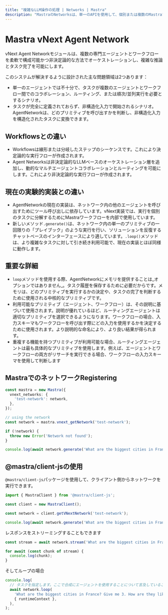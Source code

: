 ```yaml
---
title: "複雑なLLM操作の処理 | Networks | Mastra"
description: "MastraのNetworksは、単一のAPIを使用して、個別または複数のMastraプリミティブを非決定論的な方法で実行するのに役立ちます。"
---
```




# Mastra vNext Agent Network

vNext Agent Networkモジュールは、複数の専門エージェントとワークフローを柔軟で構成可能かつ非決定論的な方法でオーケストレーションし、複雑な推論とタスク完了を可能にします。

このシステムが解決するように設計された主な問題領域は2つあります：

- 単一のエージェントでは不十分で、タスクが複数のエージェントとワークフロー間でのコラボレーション、ルーティング、または順次/並列実行を必要とするシナリオ。
- タスクが完全に定義されておらず、非構造化入力で開始されるシナリオ。AgentNetworkは、どのプリミティブを呼び出すかを判断し、非構造化入力を構造化されたタスクに変換できます。



## Workflowsとの違い

- Workflowsは線形または分岐したステップのシーケンスです。これにより決定論的な実行フローが作成されます。
- Agent Networksは非決定論的なLLMベースのオーケストレーション層を追加し、動的なマルチエージェントコラボレーションとルーティングを可能にします。これにより非決定論的な実行フローが作成されます。



## 現在の実験的実装との違い

- AgentNetworkの現在の実装は、ネットワーク内の他のエージェントを呼び出すためにツール呼び出しに依存しています。vNext実装では、実行を個別のタスクに分解するためにMastraワークフローを内部で使用しています。
- 新しいメソッド`.generate()`は、ネットワーク内の単一のプリミティブの一回限りの「プレイブック」のような実行を行い、ソリューションを反復するチャットベースのインターフェースにより適しています。`.loop()`メソッドは、より複雑なタスクに対して引き続き利用可能で、現在の実装とほぼ同様に動作します。



## 重要な詳細

- `loop`メソッドを使用する際、AgentNetworkにメモリを提供することは_オプションではありません_。タスク履歴を保存するために必要だからです。メモリは、どのプリミティブを実行するかの決定や、タスクの完了を判断するために使用される中核的なプリミティブです。
- 利用可能なプリミティブ（エージェント、ワークフロー）は、その説明に基づいて使用されます。説明が優れているほど、ルーティングエージェントは適切なプリミティブを選択できるようになります。ワークフローの場合、入力スキーマもワークフローを呼び出す際にどの入力を使用するかを決定するために使用されます。より説明的な命名により、より良い結果が得られます。
- 重複する機能を持つプリミティブが利用可能な場合、ルーティングエージェントは最も具体的なプリミティブを使用します。例えば、エージェントとワークフローの両方がリサーチを実行できる場合、ワークフローの入力スキーマを使用して判断します



## MastraでのネットワークRegistering

```typescript
const mastra = new Mastra({
  vnext_networks: {
    'test-network': network,
  },
});

// using the network
const network = mastra.vnext_getNetwork('test-network');

if (!network) {
  throw new Error('Network not found');
}

console.log(await network.generate('What are the biggest cities in France?', { runtimeContext }));
```



## @mastra/client-jsの使用

`@mastra/client-js`パッケージを使用して、クライアント側からネットワークを実行できます。

```typescript
import { MastraClient } from '@mastra/client-js';

const client = new MastraClient();

const network = client.getVNextNetwork('test-network');

console.log(await network.generate('What are the biggest cities in France?', { runtimeContext }));
```

レスポンスをストリーミングすることもできます

```typescript
const stream = await network.stream('What are the biggest cities in France?', { runtimeContext });

for await (const chunk of stream) {
  console.log(chunk);
}
```

そしてループの場合

```typescript
console.log(
  // タスクを指定します。ここで合成にエージェントを使用することについて言及していることに注意してください。これは、ルーティングエージェントが実際に結果に対して独自に合成を行うことができるため、代わりにagent2を使用するよう強制するためです
  await network.loop(
    'What are the biggest cities in France? Give me 3. How are they like? Find cities, then do thorough research on each city, and give me a final full report synthesizing all that information. Make sure to use an agent for synthesis.',
    { runtimeContext },
  ),
);
```

